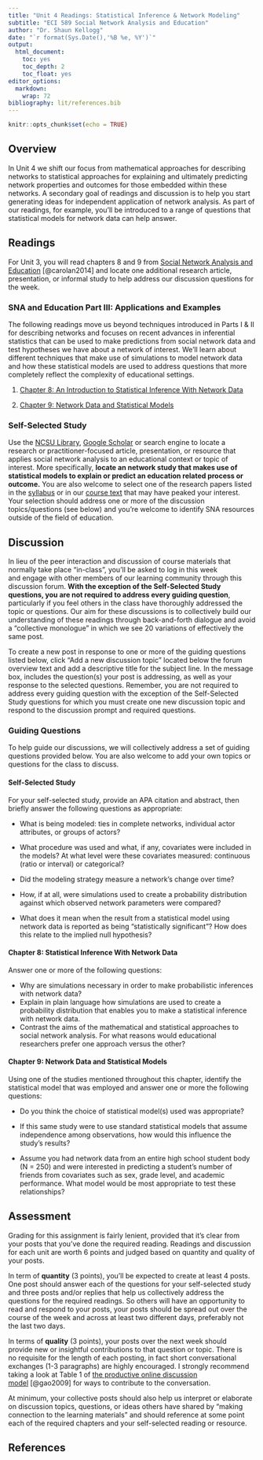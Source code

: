 ```yaml
---
title: "Unit 4 Readings: Statistical Inference & Network Modeling"
subtitle: "ECI 589 Social Network Analysis and Education"
author: "Dr. Shaun Kellogg"
date: "`r format(Sys.Date(),'%B %e, %Y')`"
output:
  html_document:
    toc: yes
    toc_depth: 2
    toc_float: yes
editor_options:
  markdown:
    wrap: 72
bibliography: lit/references.bib
---
```


```r
knitr::opts_chunk$set(echo = TRUE)
```

## Overview

In Unit 4 we shift our focus from mathematical approaches for describing
networks to statistical approaches for explaining and ultimately
predicting network properties and outcomes for those embedded within
these networks. A secondary goal of readings and discussion is to help
you start generating ideas for independent application of network
analysis. As part of our readings, for example, you'll be introduced to
a range of questions that statistical models for network data can help
answer.

## Readings

For Unit 3, you will read chapters 8 and 9 from [Social Network Analysis
and Education](https://catalog.lib.ncsu.edu/catalog/NCSU2803782)
[@carolan2014] and locate one additional research article, presentation,
or informal study to help address our discussion questions for the week.

### SNA and Education Part III: Applications and Examples

The following readings move us beyond techniques introduced in Parts I &
II for describing networks and focuses on recent advances in inferential
statistics that can be used to make predictions from social network data
and test hypotheses we have about a network of interest. We'll learn
about different techniques that make use of simulations to model network
data and how these statistical models are used to address questions that
more completely reflect the complexity of educational settings.

1.  [Chapter 8: An Introduction to Statistical Inference With Network
    Data](https://methods-sagepub-com.prox.lib.ncsu.edu/book/social-network-analysis-and-education/n8.xml)

2.  [Chapter 9: Network Data and Statistical
    Models](https://methods-sagepub-com.prox.lib.ncsu.edu/book/social-network-analysis-and-education/n9.xml)

### Self-Selected Study

Use the [NCSU Library](https://www.lib.ncsu.edu/#articles), [Google
Scholar](https://scholar.google.com/) or search engine to locate a
research or practitioner-focused article, presentation, or resource that
applies social network analysis to an educational context or topic of
interest. More specifically, **locate an network study that makes use of
statistical models to explain or predict an education related process or
outcome.** You are also welcome to select one of the research papers
listed in the [syllabus](https://sbkellogg.github.io/eci-589/) or in our
[course text](https://catalog.lib.ncsu.edu/catalog/NCSU2803782) that may
have peaked your interest. Your selection should address one or more of
the discussion topics/questions (see below) and you're welcome to
identify SNA resources outside of the field of education.

## Discussion

In lieu of the peer interaction and discussion of course materials that
normally take place "in-class", you'll be asked to log in this week
and engage with other members of our learning community through this
discussion forum. **With the exception of the Self-Selected Study
questions, you are not required to address every guiding question**,
particularly if you feel others in the class have thoroughly addressed
the topic or questions. Our aim for these discussions is to collectively
build our understanding of these readings through back-and-forth
dialogue and avoid a "collective monologue" in which we see 20
variations of effectively the same post.

To create a new post in response to one or more of the guiding questions
listed below, click "Add a new discussion topic" located below the forum
overview text and add a descriptive title for the subject line. In the
message box, includes the question(s) your post is addressing, as well
as your response to the selected questions. Remember, you are not
required to address every guiding question with the exception of the
Self-Selected Study questions for which you must create one new
discussion topic and respond to the discussion prompt and required
questions.

### Guiding Questions

To help guide our discussions, we will collectively address a set of
guiding questions provided below. You are also welcome to add your own
topics or questions for the class to discuss.

#### Self-Selected Study

For your self-selected study, provide an APA citation and abstract, then
briefly answer the following questions as appropriate:

-   What is being modeled: ties in complete networks, individual actor
    attributes, or groups of actors?

-   What procedure was used and what, if any, covariates were included
    in the models? At what level were these covariates measured:
    continuous (ratio or interval) or categorical?

-   Did the modeling strategy measure a network's change over time?

-   How, if at all, were simulations used to create a probability
    distribution against which observed network parameters were
    compared?

-   What does it mean when the result from a statistical model using
    network data is reported as being "statistically significant"? How
    does this relate to the implied null hypothesis?

#### Chapter 8: Statistical Inference With Network Data

Answer one or more of the following questions:

-   Why are simulations necessary in order to make probabilistic
    inferences with network data?
-   Explain in plain language how simulations are used to create a
    probability distribution that enables you to make a statistical
    inference with network data.
-   Contrast the aims of the mathematical and statistical approaches to
    social network analysis. For what reasons would educational
    researchers prefer one approach versus the other?

#### Chapter 9: Network Data and Statistical Models

Using one of the studies mentioned throughout this chapter, identify the
statistical model that was employed and answer one or more the following
questions:

-   Do you think the choice of statistical model(s) used was
    appropriate?

-   If this same study were to use standard statistical models that
    assume independence among observations, how would this influence the
    study's results?

-   Assume you had network data from an entire high school student body
    (N = 250) and were interested in predicting a student's number of
    friends from covariates such as sex, grade level, and academic
    performance. What model would be most appropriate to test these
    relationships?

## Assessment

Grading for this assignment is fairly lenient, provided that it's clear
from your posts that you've done the required reading. Readings and
discussion for each unit are worth 6 points and judged based on quantity
and quality of your posts.

In term of **quantity** (3 points), you'll be expected to create at
least 4 posts. One post should answer each of the questions for your
self-selected study and three posts and/or replies that help us
collectively address the questions for the required readings. So others
will have an opportunity to read and respond to your posts, your posts
should be spread out over the course of the week and across at least two
different days, preferably not the last two days.

In terms of **quality** (3 points), your posts over the next week should
provide new or insightful contributions to that question or topic.
There is no requisite for the length of each posting, in fact short
conversational exchanges (1-3 paragraphs) are highly encouraged. I
strongly recommend taking a look at Table 1 of [the productive online
discussion
model](https://moodle-courses2122.wolfware.ncsu.edu/pluginfile.php/287931/mod_forum/post/6203/Gao%2C%20Wang%2C%20Sun%20-%202009%20-%20A%20new%20model%20of%20productive%20online%20discussion%20and%20its%20implications%20for%20research%20and%20instruction.pdf) [@gao2009]
for ways to contribute to the conversation. 

At minimum, your collective posts should also help us interpret or
elaborate on discussion topics, questions, or ideas others have shared
by "making connection to the learning materials" and should reference at
some point each of the required chapters and your self-selected reading
or resource.

## References
